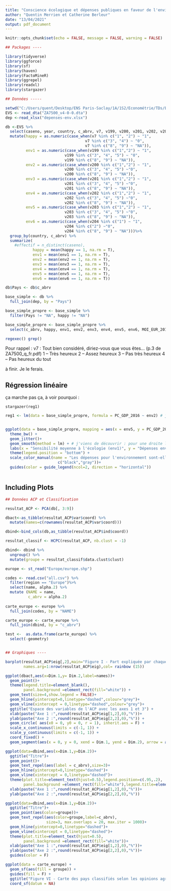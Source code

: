 ```yaml
---
title: "Conscience écologique et dépenses publiques en faveur de l'environnement"
author: "Quentin Merrien et Catherine Berleur"
date: "13/04/2021"
output: pdf_document
---
```


```r
knitr::opts_chunk$set(echo = FALSE, message = FALSE, warning = FALSE)

## Packages ----

library(tidyverse)
library(ggforce)
library(sf)
library(haven)
library(FactoMineR)
library(ggrepel)
library(readxl)
library(stargazer)

## Données -----

setwd("C:/Users/quent/Desktop/ENS Paris-Saclay/1A/1S2/Econométrie/TDs/Bases de données/Documents")
EVS <- read_dta("ZA7500_v4-0-0.dta")
dep <-read_xlsx("depenses-env.xlsx")

db <-EVS %>% 
  select(caseno, year, country, c_abrv, v7, v199, v200, v201, v202, v203, v204) %>%
  mutate(happy = as.numeric(case_when(v7 %in% c("1", "2") ~ "1", 
                                   v7 %in% c("3", "4") ~ "0",
                                   v7 %in% c("8", "9") ~ "NA")), 
         env1 = as.numeric(case_when(v199 %in% c("1","2") ~ "1", 
                          v199 %in% c("3", "4", "5") ~ "0",
                          v199 %in% c("8", "9") ~ "NA")), 
         env2 = as.numeric(case_when(v200 %in% c("1","2") ~ "1", 
                          v200 %in% c("3", "4", "5") ~"0",
                          v200 %in% c("8", "9") ~ "NA")), 
         env3 = as.numeric(case_when(v201 %in% c("1","2") ~ "1", 
                          v201 %in% c("3", "4", "5") ~"0",
                          v201 %in% c("8", "9") ~ "NA")), 
         env4 = as.numeric(case_when(v202 %in% c("1","2") ~ "1", 
                          v202 %in% c("3", "4", "5") ~"0",
                          v202 %in% c("8", "9") ~ "NA")), 
         env5 = as.numeric(case_when(v203 %in% c("1","2") ~ "1", 
                          v203 %in% c("3", "4", "5") ~"0",
                          v203 %in% c("8", "9") ~ "NA")), 
         env6 = as.numeric(case_when(v204 %in% c("1") ~ "1", 
                          v204 %in% c("2") ~"0",
                          v204 %in% c("8", "9") ~ "NA")))%>%
  group_by(country, c_abrv) %>%
  summarize(
    #effectif = n_distinct(caseno),
            happy = mean(happy == 1, na.rm = T), 
            env1 = mean(env1 == 1, na.rm = T), 
            env2 = mean(env2 == 1, na.rm = T), 
            env3 = mean(env3 == 1, na.rm = T), 
            env4 = mean(env4 == 1, na.rm = T), 
            env5 = mean(env5 == 1, na.rm = T), 
            env6 = mean(env6 == 1, na.rm = T))

db$Pays <- db$c_abrv

base_simple <- db %>%
  full_join(dep, by = "Pays")

base_simple_propre <- base_simple %>%
  filter(Pays != "NA", happy != "NA")

base_simple_propre <- base_simple_propre %>%
  select(c_abrv, happy, env1, env2, env3, env4, env5, env6, MOI_EUR_2016, PC_GDP_2016) 

regexec() grep()

```

Pour rappel : 
v7 : Tout bien considéré, diriez-vous que vous êtes...  (p.3 de ZA7500_q_fr.pdf)
         1 – Très heureux
         2 – Assez heureux
         3 – Pas très heureux
         4 – Pas heureux du tout

à finir.
Je le ferais. 

  





## Régression linéaire

ça marche pas ça, à voir pourquoi : 

`stargazer(reg1)`





```r

reg1 <- lm(data = base_simple_propre, formula = PC_GDP_2016 ~ env2) # je sais pas quoi faire avec ça, mais à approfondir


ggplot(data = base_simple_propre, mapping = aes(x = env5, y = PC_GDP_2016)) +
  theme_bw() +
  geom_jitter()+
  geom_smooth(method = lm) + # j'viens de découvrir : pour une droite linéaire, faut mettre method = lm, sinon, loess est pas mal 
  labs(x = "Sensibilité moyenne à l'écologie (env1)", y = "Dépenses environnementales en part de PIB") +
  theme(legend.position = "bottom") +
  scale_color_manual(name = "Les dépenses pour l'environnement sont-elles sensibles à l'opinion publique ?", values =
                       c("black","gray"))+
  guides(color = guide_legend(ncol=2, direction = "horizontal"))



```

## Including Plots


```r

## Données ACP et Classification

resultat_ACP <- PCA(db[, 3:9])

dbact<-as_tibble(resultat_ACP$var$coord) %>% 
  mutate(names=c(rownames(resultat_ACP$var$coord)))

dbind<-bind_cols(db,as_tibble(resultat_ACP$ind$coord))

resultat_classif <- HCPC(resultat_ACP, nb.clust = -1)

dbind<- dbind %>%
  ungroup() %>%
  mutate(groupe = resultat_classif$data.clust$clust)

europe <- st_read("Europe/europe.shp")

codes <- read.csv("all.csv") %>%
  filter(region == "Europe")%>%
  select(name, alpha.2) %>%
  mutate (NAME = name, 
          c_abrv = alpha.2)
  
carte_europe <- europe %>%
  full_join(codes, by = "NAME")

carte_europe <- carte_europe %>%
  full_join(dbind, by = "c_abrv")

test <-  as.data.frame(carte_europe) %>%
  select(-geometry)


## Graphiques ----

barplot(resultat_ACP$eig[,2],main="Figure I - Part expliquée par chaque axe dans la variance totale",
        names.arg=1:nrow(resultat_ACP$eig),col= rainbow (15))

ggplot(dbact,aes(x=Dim.1,y= Dim.2,label=names))+
  geom_point()+
  theme(legend.title=element_blank(),
        panel.background =element_rect(fill="white")) +
  geom_text(size=4,show.legend = FALSE)+
  geom_hline(yintercept=0,linetype="dashed",colour="grey")+
  geom_vline(xintercept = 0,linetype="dashed",colour="grey")+
  ggtitle("Espace des variables de l'ACP avec les axes 1 et 3") +
  xlab(paste("Axe 1 :",round(resultat_ACP$eig[1,2],0),"%"))+
  ylab(paste("Axe 2 :",round(resultat_ACP$eig[2,2],0),"%")) +
  geom_circle( aes(x0 = 0, y0 = 0, r = 1), inherit.aes = F) + 
  scale_x_continuous(limits = c(-1, 1)) +
  scale_y_continuous(limits = c(-1, 1)) +
  coord_fixed() +
  geom_segment(aes(x = 0, y = 0, xend = Dim.1, yend = Dim.2), arrow = arrow())

ggplot(data=dbind,aes(x=Dim.1,y=Dim.2))+
  ggtitle("Titre")+
  geom_point()+
  geom_text_repel(aes(label = c_abrv),size=3)+
  geom_hline(yintercept=0,linetype="dashed")+
  geom_vline(xintercept = 0,linetype="dashed")+
  theme(plot.title=element_text(hjust=0.5),legend.position=c(.95,.2),
        panel.background =element_rect(fill="white"),legend.title=element_blank())+
  xlab(paste("Axe 1 :",round(resultat_ACP$eig[1,2],0),"%"))+
  ylab(paste("Axe 2 :",round(resultat_ACP$eig[2,2],0),"%"))

ggplot(data=dbind,aes(x=Dim.1,y=Dim.2))+
  ggtitle("Titre")+
  geom_point(aes(color=groupe))+
  geom_text_repel(aes(color=groupe,label=c_abrv),
                  size=3, max.overlaps = 20, max.iter = 1000)+
  geom_hline(yintercept=0,linetype="dashed")+
  geom_vline(xintercept = 0,linetype="dashed")+
  theme(plot.title=element_text(hjust=0.5),
        panel.background =element_rect(fill="white"))+
  xlab(paste("Axe 1 :",round(resultat_ACP$eig[1,2],0),"%"))+
  ylab(paste("Axe 2 :",round(resultat_ACP$eig[2,2],0),"%"))+ 
  guides(color = F)

ggplot(data = carte_europe) +
  geom_sf(aes(fill = groupe)) + 
  guides(fill = F) +
  ggtitle("Figure VI - Carte des pays classifiés selon les opinions agrégées sur l'environnement") +
  coord_sf(datum = NA)





```

